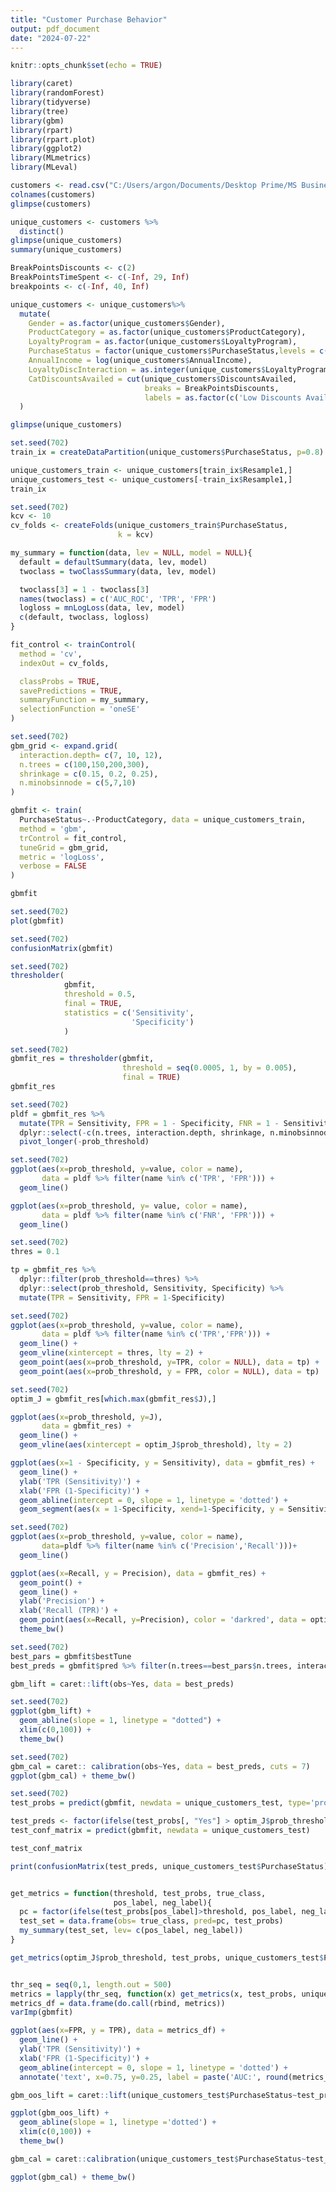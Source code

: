 ---
title: "Customer Purchase Behavior"
output: pdf_document
date: "2024-07-22"
---

```{r setup, include=FALSE}
knitr::opts_chunk$set(echo = TRUE)
```

```{r loading all the libraries, echo=TRUE}
library(caret)
library(randomForest)
library(tidyverse)
library(tree)
library(gbm)
library(rpart)
library(rpart.plot)
library(ggplot2)
library(MLmetrics)
library(MLeval)
```

```{r loading data, echo=TRUE}
customers <- read.csv("C:/Users/argon/Documents/Desktop Prime/MS Business Analytics/Summer Semester/STA S380/Group Project/customer_purchase_data.csv")
colnames(customers)
glimpse(customers)
```

```{r checking duplicates, echo=TRUE}
unique_customers <- customers %>% 
  distinct()
glimpse(unique_customers)
summary(unique_customers)
```

```{r Basic Transformations, echo = TRUE}
BreakPointsDiscounts <- c(2)
BreakPointsTimeSpent <- c(-Inf, 29, Inf)
breakpoints <- c(-Inf, 40, Inf)

unique_customers <- unique_customers%>% 
  mutate(
    Gender = as.factor(unique_customers$Gender),
    ProductCategory = as.factor(unique_customers$ProductCategory),
    LoyaltyProgram = as.factor(unique_customers$LoyaltyProgram),
    PurchaseStatus = factor(unique_customers$PurchaseStatus,levels = c(1, 0),labels = c("Yes", "No")),
    AnnualIncome = log(unique_customers$AnnualIncome),
    LoyaltyDiscInteraction = as.integer(unique_customers$LoyaltyProgram)*unique_customers$DiscountsAvailed,
    CatDiscountsAvailed = cut(unique_customers$DiscountsAvailed,
                              breaks = BreakPointsDiscounts, 
                              labels = as.factor(c('Low Discounts Availed', 'High Discounts Availed')))
  )

glimpse(unique_customers)

```

```{r creating partition, echo = TRUE}
set.seed(702)
train_ix = createDataPartition(unique_customers$PurchaseStatus, p=0.8)

unique_customers_train <- unique_customers[train_ix$Resample1,]
unique_customers_test <- unique_customers[-train_ix$Resample1,]
train_ix
```

```{r Setting Up Cross-Validation, echo = TRUE}
set.seed(702)
kcv <- 10
cv_folds <- createFolds(unique_customers_train$PurchaseStatus,
                        k = kcv)

my_summary = function(data, lev = NULL, model = NULL){
  default = defaultSummary(data, lev, model)
  twoclass = twoClassSummary(data, lev, model)

  twoclass[3] = 1 - twoclass[3]
  names(twoclass) = c('AUC_ROC', 'TPR', 'FPR')
  logloss = mnLogLoss(data, lev, model)
  c(default, twoclass, logloss)
}

fit_control <- trainControl(
  method = 'cv',
  indexOut = cv_folds,

  classProbs = TRUE,
  savePredictions = TRUE,
  summaryFunction = my_summary,
  selectionFunction = 'oneSE'
)
```

```{r Boosting Fitting, echo = TRUE}
set.seed(702)
gbm_grid <- expand.grid(
  interaction.depth= c(7, 10, 12),
  n.trees = c(100,150,200,300),
  shrinkage = c(0.15, 0.2, 0.25),
  n.minobsinnode = c(5,7,10) 
)

gbmfit <- train(
  PurchaseStatus~.-ProductCategory, data = unique_customers_train,
  method = 'gbm',
  trControl = fit_control,
  tuneGrid = gbm_grid,
  metric = 'logLoss',
  verbose = FALSE
)

gbmfit
```

```{r Boosting Plot, echo=TRUE}
set.seed(702)
plot(gbmfit)
```

```{r Boosting Confusion Matrix, echo = TRUE}
set.seed(702)
confusionMatrix(gbmfit)
```

```{r Boosting Thresholder, echo = TRUE}
set.seed(702)
thresholder(
            gbmfit,
            threshold = 0.5,
            final = TRUE,
            statistics = c('Sensitivity',
                           'Specificity')
            )
```

```{r gbmfit_res, echo = TRUE}
set.seed(702)
gbmfit_res = thresholder(gbmfit,
                         threshold = seq(0.0005, 1, by = 0.005),
                         final = TRUE)
gbmfit_res
```

```{r pldf, echo = TRUE}
set.seed(702)
pldf = gbmfit_res %>% 
  mutate(TPR = Sensitivity, FPR = 1 - Specificity, FNR = 1 - Sensitivity) %>% 
  dplyr::select(-c(n.trees, interaction.depth, shrinkage, n.minobsinnode)) %>% 
  pivot_longer(-prob_threshold)
```

```{r pldf plots, echo = TRUE}
set.seed(702)
ggplot(aes(x=prob_threshold, y=value, color = name),
       data = pldf %>% filter(name %in% c('TPR', 'FPR'))) +
  geom_line()

ggplot(aes(x=prob_threshold, y= value, color = name),
       data = pldf %>% filter(name %in% c('FNR', 'FPR'))) + 
  geom_line()
```

```{r new threshold, echo=TRUE}
set.seed(702)
thres = 0.1

tp = gbmfit_res %>% 
  dplyr::filter(prob_threshold==thres) %>% 
  dplyr::select(prob_threshold, Sensitivity, Specificity) %>% 
  mutate(TPR = Sensitivity, FPR = 1-Specificity)
```

```{r new threshold pplot, echo = TRUE}
set.seed(702)
ggplot(aes(x=prob_threshold, y=value, color = name),
       data = pldf %>% filter(name %in% c('TPR','FPR'))) + 
  geom_line() +
  geom_vline(xintercept = thres, lty = 2) +
  geom_point(aes(x=prob_threshold, y=TPR, color = NULL), data = tp) +
  geom_point(aes(x=prob_threshold, y = FPR, color = NULL), data = tp)

```

```{r ROC Curve 1, echo = TRUE}
set.seed(702)
optim_J = gbmfit_res[which.max(gbmfit_res$J),]

ggplot(aes(x=prob_threshold, y=J),
       data = gbmfit_res) + 
  geom_line() + 
  geom_vline(aes(xintercept = optim_J$prob_threshold), lty = 2)

ggplot(aes(x=1 - Specificity, y = Sensitivity), data = gbmfit_res) + 
  geom_line() + 
  ylab('TPR (Sensitivity)') +
  xlab('FPR (1-Specificity)') +
  geom_abline(intercept = 0, slope = 1, linetype = 'dotted') + 
  geom_segment(aes(x = 1-Specificity, xend=1-Specificity, y = Sensitivity, yend = Sensitivity), color = 'darkred', data = optim_J) + theme_bw()
```

```{r PR Curve, echo = TRUE}
set.seed(702)
ggplot(aes(x=prob_threshold, y=value, color = name),
       data=pldf %>% filter(name %in% c('Precision','Recall')))+
  geom_line()

ggplot(aes(x=Recall, y = Precision), data = gbmfit_res) + 
  geom_point() + 
  geom_line() +
  ylab('Precision') +
  xlab('Recall (TPR)') +
  geom_point(aes(x=Recall, y=Precision), color = 'darkred', data = optim_J) +
  theme_bw()

```

```{r Lift Curve, echo=TRUE}
set.seed(702)
best_pars = gbmfit$bestTune
best_preds = gbmfit$pred %>% filter(n.trees==best_pars$n.trees, interaction.depth==best_pars$interaction.depth)

gbm_lift = caret::lift(obs~Yes, data = best_preds)
```

```{r Lift Curve Plotting, echo = TRUE}
set.seed(702)
ggplot(gbm_lift) + 
  geom_abline(slope = 1, linetype = "dotted") + 
  xlim(c(0,100)) + 
  theme_bw()
```

```{r Calibration Plots, echo = TRUE}
set.seed(702)
gbm_cal = caret:: calibration(obs~Yes, data = best_preds, cuts = 7)
ggplot(gbm_cal) + theme_bw()
```

```{r Holdout Set Results Initial Test, echo = TRUE}
set.seed(702)
test_probs = predict(gbmfit, newdata = unique_customers_test, type='prob')

test_preds <- factor(ifelse(test_probs[, "Yes"] > optim_J$prob_threshold, "Yes", "No"))
test_conf_matrix = predict(gbmfit, newdata = unique_customers_test)

test_conf_matrix

print(confusionMatrix(test_preds, unique_customers_test$PurchaseStatus))


get_metrics = function(threshold, test_probs, true_class, 
                       pos_label, neg_label){
  pc = factor(ifelse(test_probs[pos_label]>threshold, pos_label, neg_label), levels=c(pos_label, neg_label))
  test_set = data.frame(obs= true_class, pred=pc, test_probs)
  my_summary(test_set, lev= c(pos_label, neg_label))
}

get_metrics(optim_J$prob_threshold, test_probs, unique_customers_test$PurchaseStatus, 'Yes', 'No')


thr_seq = seq(0,1, length.out = 500)
metrics = lapply(thr_seq, function(x) get_metrics(x, test_probs, unique_customers_test$PurchaseStatus, 'Yes', 'No'))
metrics_df = data.frame(do.call(rbind, metrics))
varImp(gbmfit)
```

```{r ROC Curve, echo = TRUE}
ggplot(aes(x=FPR, y = TPR), data = metrics_df) +
  geom_line() +
  ylab('TPR (Sensitivity)') +
  xlab('FPR (1-Specificity)') +
  geom_abline(intercept = 0, slope = 1, linetype = 'dotted') + 
  annotate('text', x=0.75, y=0.25, label = paste('AUC:', round(metrics_df$AUC_ROC[1], 2)))
```

```{r Lift, echo = TRUE}
gbm_oos_lift = caret::lift(unique_customers_test$PurchaseStatus~test_probs[,1])

ggplot(gbm_oos_lift) +
  geom_abline(slope = 1, linetype ='dotted') +
  xlim(c(0,100)) + 
  theme_bw()
```

```{r Calibration, echo=TRUE}
gbm_cal = caret::calibration(unique_customers_test$PurchaseStatus~test_probs[,1], data = best_preds, cuts = 7)

ggplot(gbm_cal) + theme_bw()
```